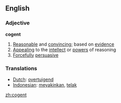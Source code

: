 ==English==
=== Adjective ===

'''cogent'''

# [[Reasonable]] and [[convincing]]; based on [[evidence]]
# [[Appealing]] to the [[intellect]] or [[power]]s of reasoning
# [[Forcefully]] [[persuasive]]

=== Translations ===
*[[Dutch]]: [[overtuigend]]
*[[Indonesian]]: [[yakin|meyakinkan]], [[telak]]

[[zh:cogent]]